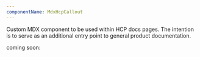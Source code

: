 ```yaml
---
componentName: MdxHcpCallout
---
```


Custom MDX component to be used within HCP docs pages. The intention is to serve as an additional entry point to general product documentation.

<MdxHcpCallout product="vault" />

<MdxHcpCallout product="boundary" />

<MdxHcpCallout product="packer" />

<MdxHcpCallout product="consul" />

coming soon:

<MdxHcpCallout product="waypoint" />